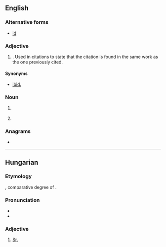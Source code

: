 {{also|Appendix:Variations of "id"}}
==English==

===Alternative forms===
* [[id]]

===Adjective===
{{head|en|adjective}}

# {{lb|en|bibliography}} {{abbreviation of|en|idem}}. Used in citations to state that the citation is found in the same work as the one previously cited.

====Synonyms====
* {{sense|bibliography}} [[ibid.]]

===Noun===
{{head|en|noun}}

# {{lb|en|computing}} {{abbreviation of|en|identifier}}
# {{abbreviation of|en|identification}}

===Anagrams===
* {{anagrams|en|a=di|DI|Di|dI|di|di-}}

----

==Hungarian==

===Etymology===
{{abbreviation of|hu|[[idősb]] or [[idősebb]]||older|nodot=y}}, comparative degree of {{m|hu|idős||old}}.

===Pronunciation===
* {{hu-IPA|idősb}}
* {{hu-IPA|idősebb}}

===Adjective===
{{head|hu|adjective}}

# [[Sr.]] {{gloss|a title used before a father's name when his son is given the same name}}
#: {{uxi|hu|'''id.''' Kovács János|János Kovács '''Sr.'''}}